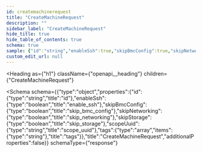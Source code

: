 ```yaml
---
id: createmachinerequest
title: "CreateMachineRequest"
description: ""
sidebar_label: "CreateMachineRequest"
hide_title: true
hide_table_of_contents: true
schema: true
sample: {"id":"string","enableSsh":true,"skipBmcConfig":true,"skipNetworking":true,"skipStorage":true,"scopeUuid":"string","tags":["string"]}
custom_edit_url: null
---
```



<Heading
  as={"h1"}
  className={"openapi__heading"}
  children={"CreateMachineRequest"}
>
</Heading>





<Schema
  schema={{"type":"object","properties":{"id":{"type":"string","title":"id"},"enableSsh":{"type":"boolean","title":"enable_ssh"},"skipBmcConfig":{"type":"boolean","title":"skip_bmc_config"},"skipNetworking":{"type":"boolean","title":"skip_networking"},"skipStorage":{"type":"boolean","title":"skip_storage"},"scopeUuid":{"type":"string","title":"scope_uuid"},"tags":{"type":"array","items":{"type":"string"},"title":"tags"}},"title":"CreateMachineRequest","additionalProperties":false}}
  schemaType={"response"}
>
  
</Schema>
            